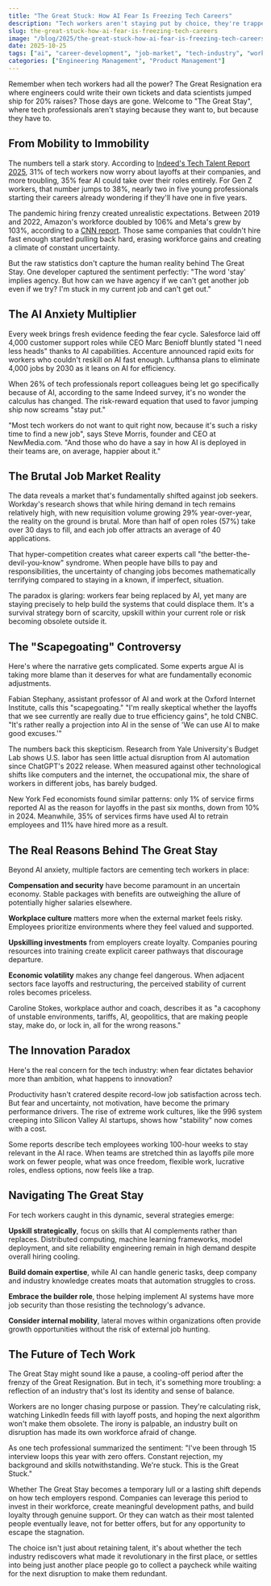 ```yaml
---
title: "The Great Stuck: How AI Fear Is Freezing Tech Careers"
description: "Tech workers aren't staying put by choice, they're trapped by AI anxiety and a brutal job market. Meet the era where fear of automation drives career paralysis."
slug: the-great-stuck-how-ai-fear-is-freezing-tech-careers
image: "/blog/2025/the-great-stuck-how-ai-fear-is-freezing-tech-careers.webp"
date: 2025-10-25
tags: ["ai", "career-development", "job-market", "tech-industry", "workforce-trends"]
categories: ["Engineering Management", "Product Management"]
---
```


Remember when tech workers had all the power? The Great Resignation era where engineers could write their own tickets and data scientists jumped ship for 20% raises? Those days are gone. Welcome to "The Great Stay", where tech professionals aren't staying because they want to, but because they have to.

## From Mobility to Immobility

The numbers tell a stark story. According to [Indeed's Tech Talent Report 2025](https://www.indeed.com/employers/tech-talent-report), 31% of tech workers now worry about layoffs at their companies, and more troubling, 35% fear AI could take over their roles entirely. For Gen Z workers, that number jumps to 38%, nearly two in five young professionals starting their careers already wondering if they'll have one in five years.

The pandemic hiring frenzy created unrealistic expectations. Between 2019 and 2022, Amazon's workforce doubled by 106% and Meta's grew by 103%, according to a [CNN report](https://edition.cnn.com/2023/01/22/tech/big-tech-pandemic-hiring-layoffs). Those same companies that couldn't hire fast enough started pulling back hard, erasing workforce gains and creating a climate of constant uncertainty.

But the raw statistics don't capture the human reality behind The Great Stay. One developer captured the sentiment perfectly: "The word 'stay' implies agency. But how can we have agency if we can't get another job even if we try? I'm stuck in my current job and can't get out."


## The AI Anxiety Multiplier

Every week brings fresh evidence feeding the fear cycle. Salesforce laid off 4,000 customer support roles while CEO Marc Benioff bluntly stated "I need less heads" thanks to AI capabilities. Accenture announced rapid exits for workers who couldn't reskill on AI fast enough. Lufthansa plans to eliminate 4,000 jobs by 2030 as it leans on AI for efficiency.

When 26% of tech professionals report colleagues being let go specifically because of AI, according to the same Indeed survey, it's no wonder the calculus has changed. The risk-reward equation that used to favor jumping ship now screams "stay put."

"Most tech workers do not want to quit right now, because it's such a risky time to find a new job", says Steve Morris, founder and CEO at NewMedia.com. "And those who do have a say in how AI is deployed in their teams are, on average, happier about it."

## The Brutal Job Market Reality

The data reveals a market that's fundamentally shifted against job seekers. Workday's research shows that while hiring demand in tech remains relatively high, with new requisition volume growing 29% year-over-year, the reality on the ground is brutal. More than half of open roles (57%) take over 30 days to fill, and each job offer attracts an average of 40 applications.

That hyper-competition creates what career experts call "the better-the-devil-you-know" syndrome. When people have bills to pay and responsibilities, the uncertainty of changing jobs becomes mathematically terrifying compared to staying in a known, if imperfect, situation.

The paradox is glaring: workers fear being replaced by AI, yet many are staying precisely to help build the systems that could displace them. It's a survival strategy born of scarcity, upskill within your current role or risk becoming obsolete outside it.


## The "Scapegoating" Controversy

Here's where the narrative gets complicated. Some experts argue AI is taking more blame than it deserves for what are fundamentally economic adjustments.

Fabian Stephany, assistant professor of AI and work at the Oxford Internet Institute, calls this "scapegoating." "I'm really skeptical whether the layoffs that we see currently are really due to true efficiency gains", he told CNBC. "It's rather really a projection into AI in the sense of 'We can use AI to make good excuses.'"

The numbers back this skepticism. Research from Yale University's Budget Lab shows U.S. labor has seen little actual disruption from AI automation since ChatGPT's 2022 release. When measured against other technological shifts like computers and the internet, the occupational mix, the share of workers in different jobs, has barely budged.

New York Fed economists found similar patterns: only 1% of service firms reported AI as the reason for layoffs in the past six months, down from 10% in 2024. Meanwhile, 35% of services firms have used AI to retrain employees and 11% have hired more as a result.

## The Real Reasons Behind The Great Stay

Beyond AI anxiety, multiple factors are cementing tech workers in place:

**Compensation and security** have become paramount in an uncertain economy. Stable packages with benefits are outweighing the allure of potentially higher salaries elsewhere.

**Workplace culture** matters more when the external market feels risky. Employees prioritize environments where they feel valued and supported.

**Upskilling investments** from employers create loyalty. Companies pouring resources into training create explicit career pathways that discourage departure.

**Economic volatility** makes any change feel dangerous. When adjacent sectors face layoffs and restructuring, the perceived stability of current roles becomes priceless.

Caroline Stokes, workplace author and coach, describes it as "a cacophony of unstable environments, tariffs, AI, geopolitics, that are making people stay, make do, or lock in, all for the wrong reasons."

## The Innovation Paradox

Here's the real concern for the tech industry: when fear dictates behavior more than ambition, what happens to innovation?

Productivity hasn't cratered despite record-low job satisfaction across tech. But fear and uncertainty, not motivation, have become the primary performance drivers. The rise of extreme work cultures, like the 996 system creeping into Silicon Valley AI startups, shows how "stability" now comes with a cost.

Some reports describe tech employees working 100-hour weeks to stay relevant in the AI race. When teams are stretched thin as layoffs pile more work on fewer people, what was once freedom, flexible work, lucrative roles, endless options, now feels like a trap.

## Navigating The Great Stay

For tech workers caught in this dynamic, several strategies emerge:

**Upskill strategically**, focus on skills that AI complements rather than replaces. Distributed computing, machine learning frameworks, model deployment, and site reliability engineering remain in high demand despite overall hiring cooling.

**Build domain expertise**, while AI can handle generic tasks, deep company and industry knowledge creates moats that automation struggles to cross.

**Embrace the builder role**, those helping implement AI systems have more job security than those resisting the technology's advance.

**Consider internal mobility**, lateral moves within organizations often provide growth opportunities without the risk of external job hunting.

## The Future of Tech Work

The Great Stay might sound like a pause, a cooling-off period after the frenzy of the Great Resignation. But in tech, it's something more troubling: a reflection of an industry that's lost its identity and sense of balance.

Workers are no longer chasing purpose or passion. They're calculating risk, watching LinkedIn feeds fill with layoff posts, and hoping the next algorithm won't make them obsolete. The irony is palpable, an industry built on disruption has made its own workforce afraid of change.

As one tech professional summarized the sentiment: "I've been through 15 interview loops this year with zero offers. Constant rejection, my background and skills notwithstanding. We're stuck. This is the Great Stuck."

Whether The Great Stay becomes a temporary lull or a lasting shift depends on how tech employers respond. Companies can leverage this period to invest in their workforce, create meaningful development paths, and build loyalty through genuine support. Or they can watch as their most talented people eventually leave, not for better offers, but for any opportunity to escape the stagnation.

The choice isn't just about retaining talent, it's about whether the tech industry rediscovers what made it revolutionary in the first place, or settles into being just another place people go to collect a paycheck while waiting for the next disruption to make them redundant.